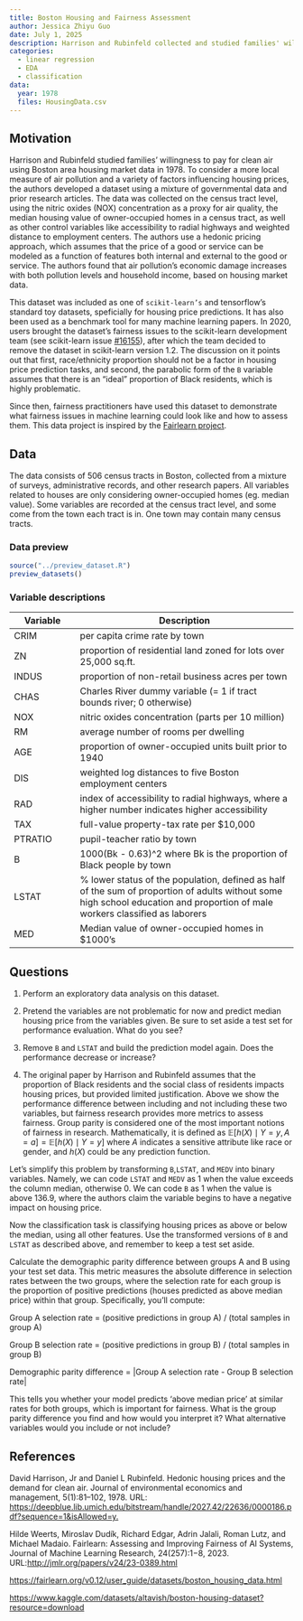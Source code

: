 ---
title: Boston Housing and Fairness Assessment
author: Jessica Zhiyu Guo
date: July 1, 2025
description: Harrison and Rubinfeld collected and studied families' willingness to pay for clean air through Boston housing market data in 1978. It was one of the standard toy datasets included in `scikit-learn`, but it has been critiqued and removed from the package for fairness issues. What can we learn from the problematic usage of sensitive attributes as predictive variables?
categories:
  - linear regression
  - EDA
  - classification
data:
  year: 1978
  files: HousingData.csv
---

## Motivation

Harrison and Rubinfeld studied families' willingness to pay for clean air using Boston area housing market data in 1978. To consider a more local measure of air pollution and a variety of factors influencing housing prices, the authors developed a dataset using a mixture of governmental data and prior research articles. The data was collected on the census tract level, using the nitric oxides (NOX) concentration as a proxy for air quality, the median housing value of owner-occupied homes in a census tract, as well as other control variables like accessibility to radial highways and weighted distance to employment centers. The authors use a hedonic pricing approach, which assumes that the price of a good or service can be modeled as a function of features both internal and external to the good or service. The authors found that air pollution's economic damage increases with both pollution levels and household income, based on housing market data.

This dataset was included as one of ``scikit-learn’s`` and tensorflow’s standard toy datasets, speficially for housing price predictions. It has also been used as a benchmark tool for many machine learning papers. In 2020, users brought the dataset’s fairness issues to the scikit-learn development team (see scikit-learn issue [#16155](https://github.com/scikit-learn/scikit-learn/issues/16155)), after which the team decided to remove the dataset in scikit-learn version 1.2. The discussion on it points out that first, race/ethnicity proportion should not be a factor in housing price prediction tasks, and second, the parabolic form of the `B` variable assumes that there is an "ideal" proportion of Black residents, which is highly problematic.

Since then, fairness practitioners have used this dataset to demonstrate what fairness issues in machine learning could look like and how to assess them. This data project is inspired by the [Fairlearn project](https://fairlearn.org/v0.12/user_guide/datasets/boston_housing_data.html).

## Data

The data consists of 506 census tracts in Boston, collected from a mixture of surveys, administrative records, and other research papers. All variables related to houses are only considering owner-occupied homes (eg. median value). Some variables are recorded at the census tract level, and some come from the town each tract is in. One town may contain many census tracts.

### Data preview

```{r, echo=FALSE, results="asis"}
source("../preview_dataset.R")
preview_datasets()
```

### Variable descriptions

| Variable | Description |
|----|-------------|
| CRIM | per capita crime rate by town |
| ZN | proportion of residential land zoned for lots over 25,000 sq.ft. |
| INDUS | proportion of non-retail business acres per town|
| CHAS | Charles River dummy variable (= 1 if tract bounds river; 0 otherwise)|
| NOX | 	nitric oxides concentration (parts per 10 million)|
| RM | 	average number of rooms per dwelling |
| AGE | proportion of owner-occupied units built prior to 1940|
| DIS | weighted log distances to five Boston employment centers|
| RAD | index of accessibility to radial highways, where a higher number indicates higher accessibility|
| TAX | full-value property-tax rate per $10,000|
| PTRATIO | pupil-teacher ratio by town |
| B | 1000(Bk - 0.63)^2 where Bk is the proportion of Black people by town|
| LSTAT | % lower status of the population, defined as half of the sum of proportion of adults without some high school education and proportion of male workers classified as laborers |
| MED | Median value of owner-occupied homes in $1000’s|


## Questions

1. Perform an exploratory data analysis on this dataset.

2. Pretend the variables are not problematic for now and predict median housing price from the variables given. Be sure to set aside a test set for performance evaluation. What do you see?

3. Remove `B` and `LSTAT` and build the prediction model again. Does the performance decrease or increase?

4. The original paper by Harrison and Rubinfeld assumes that the proportion of Black residents and the social class of residents impacts housing prices, but provided limited justification. Above we show the performance difference between including and not including these two variables, but fairness research provides more metrics to assess fairness. Group parity is considered one of the most important notions of fairness in research. Mathematically, it is defined as $\mathbb{E}[h(X) \mid Y=y, A=a] = \mathbb{E}[h(X) \mid Y=y]$ where $A$ indicates a sensitive attribute like race or gender, and $h(X)$ could be any prediction function. 

Let's simplify this problem by transforming `B`,`LSTAT`, and `MEDV` into binary variables. Namely, we can code `LSTAT` and `MEDV` as 1 when the value exceeds the column median, otherwise 0. We can code `B` as 1 when the value is above 136.9, where the authors claim the variable begins to have a negative impact on housing price.

Now the classification task is classifying housing prices as above or below the median, using all other features. Use the transformed versions of `B` and `LSTAT` as described above, and remember to keep a test set aside.

Calculate the demographic parity difference between groups A and B using your test set data. This metric measures the absolute difference in selection rates between the two groups, where the selection rate for each group is the proportion of positive predictions (houses predicted as above median price) within that group. Specifically, you'll compute:

Group A selection rate = (positive predictions in group A) / (total samples in group A)

Group B selection rate = (positive predictions in group B) / (total samples in group B)

Demographic parity difference = |Group A selection rate - Group B selection rate|

This tells you whether your model predicts 'above median price' at similar rates for both groups, which is important for fairness. What is the group parity difference you find and how would you interpret it? What alternative variables would you include or not include?

## References

David Harrison, Jr and Daniel L Rubinfeld. Hedonic housing prices and the demand for clean air. Journal of environmental economics and management, 5(1):81–102, 1978. URL: <https://deepblue.lib.umich.edu/bitstream/handle/2027.42/22636/0000186.pdf?sequence=1&isAllowed=y.>


Hilde Weerts, Miroslav Dudík, Richard Edgar, Adrin Jalali, Roman Lutz, and Michael Madaio. Fairlearn: Assessing and Improving Fairness of AI Systems, Journal of Machine Learning Research, 24(257):1−8, 2023. URL:<http://jmlr.org/papers/v24/23-0389.html>

<https://fairlearn.org/v0.12/user_guide/datasets/boston_housing_data.html>

<https://www.kaggle.com/datasets/altavish/boston-housing-dataset?resource=download>
